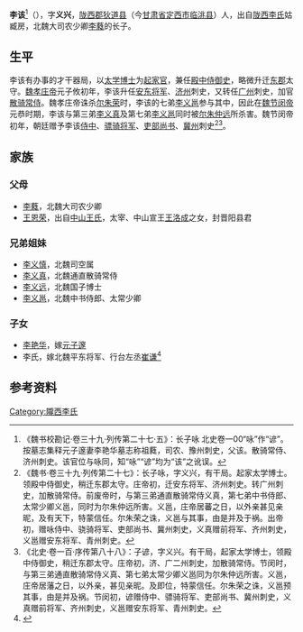 '''李该'''<ref>《魏书校勘记·卷三十九·列传第二十七·五》：长子咏 北史卷一00“咏”作“谚”。按墓志集释元子邃妻李艳华墓志称祖蕤，司农、豫州刺史，父该。散骑常侍、济州刺史。该官位与咏同，知“咏”“谚”均为“该”之讹误。</ref>（{{bd| ？|| ？| |}}），字'''义兴'''，[[陇西郡|陇西郡]][[狄道县|狄道县]]（今[[甘肃省|甘肃省]][[定西市|定西市]][[临洮县|临洮县]]）人，出自[[陇西李氏|陇西李氏]]姑臧房，北魏大司农少卿[[李蕤|李蕤]]的长子。

==生平==
李该有办事的才干器局，以[[太学博士|太学博士]]为[[起家官|起家官]]，兼任[[殿中侍御史|殿中侍御史]]，略微升迁[[东郡|东郡]]太守。[[魏孝庄帝|魏孝庄帝]]元子攸初年，李该升任[[安东将军|安东将军]]、[[济州_(北魏)|济州]]刺史，又转任[[广州_(北魏)|广州]]刺史，加官[[散骑常侍|散骑常侍]]。魏孝庄帝诛杀[[尔朱荣|尔朱荣]]时，李该的七弟[[李义邕|李义邕]]参与其中，因此在[[魏节闵帝|魏节闵帝]]元恭时期，李该与第三弟[[李义真|李义真]]及第七弟[[李义邕|李义邕]]同时被[[尔朱仲远|尔朱仲远]]所杀害。魏节闵帝初年，朝廷赠予李该[[侍中|侍中]]、[[骠骑将军|骠骑将军]]、[[吏部尚书|吏部尚书]]、[[冀州_(河北)|冀州]]刺史<ref>《魏书·卷三十九·列传第二十七》：长子咏，字义兴，有干局。起家太学博士。领殿中侍御史，稍迁东郡太守。庄帝初，迁安东将军、济州刺史。转广州刺史，加散骑常侍。前废帝时，与第三弟通直散骑常侍义真，第七弟中书侍郎、太常少卿义邕，同时为尔朱仲远所害。义邕，庄帝居蕃之日，以外亲甚见亲昵，及有天下，特蒙信任。尔朱荣之诛，义邕与其事，由是并及于祸。出帝初，赠咏侍中、骁骑将军、吏部尚书、冀州刺史，义真赠前将军、齐州刺史，义邕赠安东将军、青州刺史。</ref><ref>《北史·卷一百·序传第八十八》：子谚，字义兴。有干局，起家太学博士，领殿中侍御史，稍迁东郡太守。庄帝初，济、广二州刺史，加散骑常侍。节闵时，与第三弟通直散骑常侍义真、第七弟太常少卿义邕同为尔朱仲远所害。义邕，庄帝居藩之日，以外亲，甚见亲昵。及即位，特蒙信任。尔朱荣之诛，义邕预其事，由是并及祸。节闵初，谚赠侍中、骠骑将军、吏部尚书、冀州刺史，义真赠前将军、齐州刺史，义邕赠安东将军、青州刺史。</ref>。

==家族==
{{main|陇西李氏世系图}}

===父母===
*[[李蕤|李蕤]]，北魏大司农少卿
*[[王恩荣|王恩荣]]，出自[[中山王氏|中山王氏]]，太宰、中山宣王[[王洛成|王洛成]]之女，封晋阳县君

===兄弟姐妹===
*[[李义慎|李义慎]]，北魏司空属
*[[李义真|李义真]]，北魏通直散骑常侍
*[[李义远|李义远]]，北魏国子博士
*[[李义邕|李义邕]]，北魏中书侍郎、太常少卿

===子女===
*[[李艳华|李艳华]]，嫁[[元子邃|元子邃]]
*李氏，嫁北魏平东将军、行台左丞[[崔谦|崔谦]]<ref>{{Citation| last=倪| first=润安| author-link=倪润安| year=2013年| title=《河北曲阳北魏崔楷墓的年代及相关问题》| periodical=《中国国家博物馆馆刊》| volume=| issue=02期| pages=25-34| url=http://www.cnki.com.cn/Article/CJFDTOTAL-ZLBK201302003.htm| doi=| oclc=| accessdate=2016-05-08| archive-date=2021-03-11| archive-url=https://web.archive.org/web/20210311084639/http://www.cnki.com.cn/Article/CJFDTOTAL-ZLBK201302003.htm| dead-url=no}}</ref>

==参考资料==
{{reflist}}

[[Category:隴西李氏|Category:隴西李氏]]